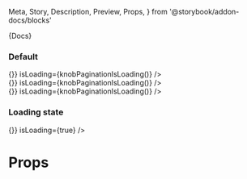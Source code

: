   Meta,
  Story,
  Description,
  Preview,
  Props,
} from '@storybook/addon-docs/blocks'



<Meta title="Components|Pagination" component={Pagination} />

<Description>{Docs}</Description>

### Default

<Preview>
  <Story name="Default" decorators={[withKnobs,withA11y]}>
    <div className="row-items">
      <div >
        <Pagination count={7} page={1} onChange={() => {}} isLoading={knobPaginationIsLoading()} />
      </div>
      <div>
        <Pagination count={7} page={4} onChange={() => {}} isLoading={knobPaginationIsLoading()} />
      </div>
      <div>
        <Pagination count={7} page={7} onChange={() => {}} isLoading={knobPaginationIsLoading()} />
      </div>
    </div>
  </Story>
</Preview>

### Loading state

<Preview>
  <Story name="Loading state" decorators={[withKnobs,withA11y]}>
    <div>
      <Pagination count={10} page={7} onChange={() => {}} isLoading={true} />
    </div>
  </Story>
</Preview>

# Props

<Props of={Pagination} />
